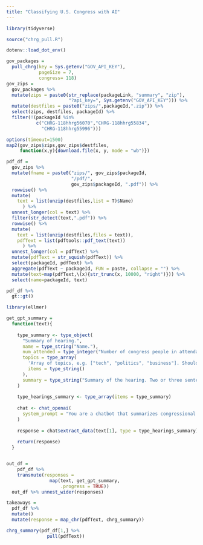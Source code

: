 ```yaml
---
title: "Classifying U.S. Congress with AI"
---
```


```r

library(tidyverse)

source("chrg_pull.R")

dotenv::load_dot_env()

```



```r
gov_packages =
  pull_chrg(key = Sys.getenv("GOV_API_KEY"),
            pageSize = 7,
            congress= 118)
gov_zips = 
  gov_packages %>% 
  mutate(zips = paste0(str_replace(packageLink, "summary", "zip"),
                       "?api_key=", Sys.getenv("GOV_API_KEY"))) %>% 
  mutate(destfiles = paste0("zips/",packageId,".zip")) %>% 
  select(zips, destfiles, packageId) %>% 
  filter(!(packageId %in% 
           c("CHRG-118hhrg56070","CHRG-118hhrg55834",
             "CHRG-118hhrg55996")))

options(timeout=1500)
map2(gov_zips$zips,gov_zips$destfiles,
     function(x,y){download.file(x, y, mode = "wb")})

pdf_df = 
  gov_zips %>%
  mutate(fname = paste0("zips/", gov_zips$packageId,
                        "/pdf/", 
                        gov_zips$packageId, ".pdf")) %>% 
  rowwise() %>% 
  mutate(
    text = list(unzip(destfiles,list = T)$Name)
      ) %>% 
  unnest_longer(col = text) %>% 
  filter(str_detect(text,".pdf")) %>% 
  rowwise() %>% 
  mutate(
    text = list(unzip(destfiles,files = text)),
    pdfText = list(pdftools::pdf_text(text))
      ) %>% 
  unnest_longer(col = pdfText) %>% 
  mutate(pdfText = str_squish(pdfText)) %>% 
  select(packageId, pdfText) %>% 
  aggregate(pdfText ~ packageId, FUN = paste, collapse = "") %>% 
  mutate(text=map(pdfText,\(x){str_trunc(x, 10000, "right")})) %>% 
  select(name=packageId, text)

```


```r

pdf_df %>% 
  gt::gt()

```


```r
library(ellmer)

get_gpt_summary = 
  function(text){
    
    type_summary <- type_object(
      "Summary of hearing.",
      name = type_string("Name."),
      num_attended = type_integer("Number of congress people in attendance."),
      topics = type_array(
        'Array of topics, e.g. ["tech", "politics", "business"]. Should be as specific as possible, and can overlap.',
        items = type_string()
      ),
      summary = type_string("Summary of the hearing. Two or three sentences max.")
    )
    
    type_hearings_summary <- type_array(items = type_summary)
    
    chat <- chat_openai(
      system_prompt = "You are a chatbot that summarizes congressional hearings."
    )
    
    response = chat$extract_data(text[1], type = type_hearings_summary)
    
    return(response)
  }


out_df = 
    pdf_df %>% 
    transmute(responses = 
                map(text, get_gpt_summary,
                    .progress = TRUE))
  out_df %>% unnest_wider(responses)
```




```r


takeaways = 
  pdf_df %>% 
  mutate()
  mutate(response = map_chr(pdfText, chrg_summary))

chrg_summary(pdf_df[1,] %>% 
               pull(pdfText))

```

